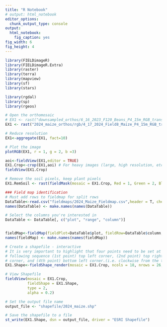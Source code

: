 ---
title: "R Notebook"
# output: html_notebook
editor_options: 
  chunk_output_type: console
output: 
  html_notebook: 
    fig_caption: yes
fig_width: 6 
fig_height: 4 
---



```{r}
library(FIELDimageR)
library(FIELDimageR.Extra)
library(raster)
library(terra)
library(mapview)
library(sf)
library(stars)

library(rgdal)
library(sp)
library(rgeos)
```

```{r}
# Open the orthomosaic
# EX1 <- rast("downsampled_orthos/6_16_2023_F120_Beans_P4_15m_RGB_transparent_mosaic_group1_downsample.tif")
EX1 <- rast("2024_maize_orthos/rgb/4_17_2024_Field8_Maize_P4_15m_RGB_transparent_mosaic_group1.tif")

# Reduce resolution
EX1<-aggregate(EX1, fact=10)

# Plot the image
plotRGB(EX1, r = 1, g = 2, b =3)
```

```{r, fig.align = "left"}
aoi<-fieldView(EX1,editor = TRUE)
EX1.Crop<-crop(EX1,aoi) # For heavy images (large, high resolution, etc.) please use: fast.plot=T
fieldView(EX1.Crop)
```

```{r}
# Remove the soil pixels, keep plant pixels
EX1.RemSoil <- rast(fieldMask(mosaic = EX1.Crop, Red = 1, Green = 2, Blue = 3, index = "HUE"))
```

```{r}
### Field map identification 
# Must add rows to fieldmap for split rows
DataTable<-read.csv("fieldmaps/2024_Maize_Fieldmap.csv",header = T, check.names = FALSE)
names(DataTable) <- make.names(names(DataTable))

# Select the columns you're interested in
DataTable <- DataTable[, c("plot", "range", "column")]


fieldMap<-fieldMap(fieldPlot=DataTable$plot, fieldRow=DataTable$column, fieldColumn=DataTable$range, decreasing=T)
names(fieldMap) <- make.names(names(fieldMap))

# Create a shapefile - interactive
# It is very important to highlight that four points need to be set at the corners of the trial according to the
# following sequence (1st point) top left corner, (2nd point) top right corner, (3rd point) bottom right
# corner, and (4th point) bottom left corner.(i.e. clockwise from the top left)
EX1.Shape<-fieldShape_render(mosaic = EX1.Crop, ncols = 18, nrows = 26, fieldMap = fieldMap, fieldData = DataTable, PlotID = "plot")

# View Shapefile
fieldView(mosaic = EX1.Crop,
          fieldShape = EX1.Shape,
          type = 2,
          alpha = 0.2)

```

```{r}
# Set the output file name
output_file <- "shapefile/2024_maize.shp"

# Save the shapefile to a file
st_write(EX1.Shape, dsn = output_file, driver = "ESRI Shapefile")
```